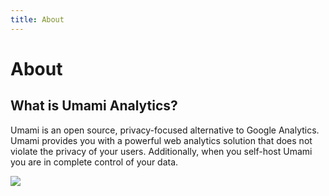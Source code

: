 ```yaml
---
title: About
---
```


# About

## What is Umami Analytics?

Umami is an open source, privacy-focused alternative to Google Analytics.
Umami provides you with a powerful web analytics solution that does not violate the privacy of your users.
Additionally, when you self-host Umami you are in complete control of your data.

<img src="https://static.umami.dev/website/images/docs/v2/screenshot.png" />
